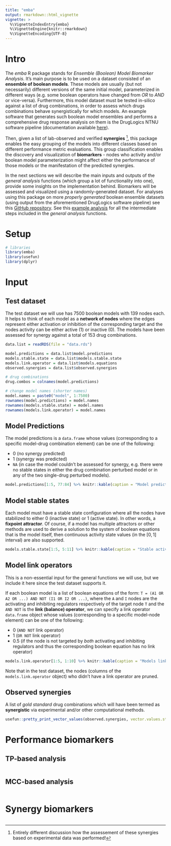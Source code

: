 ```yaml
---
title: "emba"
output: rmarkdown::html_vignette
vignette: >
  %\VignetteIndexEntry{emba}
  %\VignetteEngine{knitr::rmarkdown}
  %\VignetteEncoding{UTF-8}
---
```


# Intro

The *emba* R package stands for *Ensemble (Boolean) Model Biomarker Analysis*.
It's main purpose is to be used on a dataset consisted of an **ensemble of boolean models**.
These models are usually (but not necessarily) different versions of the same initial model, parameterized in different ways (e.g. some boolean operators have changed from *OR* to *AND* or vice-versa).
Furthermore, this model dataset must be tested in-silico against a list of drug combinations, in order to assess which drugs combinations behave synergistically for which models.
An example software that generates such boolean model ensembles and performs a comprehensive drug response analysis on them is the DrugLogics NTNU software pipeline (documentation available [here](https://druglogics.github.io/druglogics-doc/)).

Then, given a list of lab-observed and verified **synergies** ^[Entirely different discussion how the assessement of these synergies based on experimental data was performed!], this package enables the easy grouping of the models into different classes based on different performance metric evaluations.
This group classification enables the discovery and visualization of **biomarkers** - nodes who activity and/or boolean model parameterization might affect either the performance of those models or the manifestation of the predicted synergies.

In the next sections we will describe the main inputs and outputs of the *general analysis* functions (which group a lot of functionality into one), provide some insights on the implementation behind.
Biomarkers will be assessed and visualized using a randomly-generated dataset.
For analyses using this package on more *properly generated* boolean ensemble datasets (using output from the aforementioned DrugLogics software pipeline) see this [GitHub repository](https://github.com/bblodfon/gitsbe-model-analysis/).
See this [example analysis](https://bblodfon.github.io/gitsbe-model-analysis/atopo/cell-lines-2500/) for all the intermediate steps included in the *general analysis* functions.

# Setup

```r
# libraries
library(emba)
library(usefun)
library(dplyr)
```

# Input

## Test dataset

The test dataset we will use has $7500$ boolean models with $139$ nodes each. 
It helps to think of each model as a **network of nodes** where the edges represent either activation or inhibition of the corresponding target and the nodes activity can be either active (1) or inactive (0).
The models have been assessed for synergy against a total of $153$ drug combinations.

```r
data.list = readRDS(file = "data.rds")

model.predictions = data.list$model.predictions
models.stable.state = data.list$models.stable.state
models.link.operator = data.list$models.equations
observed.synergies = data.list$observed.synergies

# drug combinations
drug.combos = colnames(model.predictions)

# change model names (shorter names)
model.names = paste0("model", 1:7500)
rownames(model.predictions) = model.names
rownames(models.stable.state) = model.names
rownames(models.link.operator) = model.names
```

## Model Predictions

The model predictions is a `data.frame` whose values (corresponding to a specific model-drug combination element) can be one of the following:

- 0 (no synergy predicted)
- 1 (synergy was predicted)
- `NA` (in case the model couldn't be assessed for synergy, e.g. there were no stable states in either the drug combination perturbed model or in any of the two single-drug perturbed models).

```r
model.predictions[1:5, 77:84] %>% knitr::kable(caption = "Model predictions example")
```

## Model stable states

Each model must have a stable state configuration where all the nodes have stabilized to either 0 (inactive state) or 1 (active state).
In other words, a **fixpoint attractor**.
Of course, if a model has multiple attractors or other methods are used to derive a solution to the system of boolean equations that is the model itself, then continuous activity state values (in the $[0,1]$ interval) are also supported.

```r
models.stable.state[1:5, 5:11] %>% knitr::kable(caption = "Stable activity states example")
```

## Model link operators

This is a non-essential input for the general functions we will use, but we include it here since the test dataset supports it.

If each boolean model is a list of boolean equations of the form:
`T = (A1 OR A2 OR ...) AND NOT (I1 OR I2 OR ...)`, where the `A` and `I` nodes are the activating and inhibiting regulators respectively of the target node `T` and the `AND NOT` is the **link (balance) operator**, we can specify a link operator `data.frame` object whose values (corresponding to a specific model-node element) can be one of the following:

- 0 (`AND NOT` link operator)
- 1 (`OR NOT` link operator) 
- 0.5 (if the node is not targeted by *both* activating and inhibiting regulators and thus the corresponding boolean equation has no link operator)

```r
models.link.operator[1:5, 1:10] %>% knitr::kable(caption = "Models link operator example")
```

Note that in the test dataset, the nodes (columns of the `models.link.operator` object) who didn't have a link operator are pruned.

## Observed synergies

A list of *gold standard* drug combinations which will have been termed as **synergistic** via experimental and/or other computational methods.

```r
usefun::pretty_print_vector_values(observed.synergies, vector.values.str = "observed synergies")
```

# Performance biomarkers

## TP-based analysis

```r

```

## MCC-based analysis

```r

```

# Synergy biomarkers

```r


```

